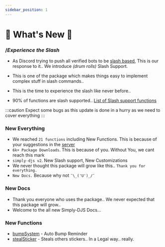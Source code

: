 ```yaml
---
sidebar_position: 1
---
```


# 🎉 What's New 🎉

### /*Experience the Slash*
- As Discord trying to push all verified bots to be [slash based](https://support-dev.discord.com/hc/en-us/articles/4404772028055-Message-Content-Access-Deprecation-for-Verified-Bots), This is our response to it.. We introduce *(drum rolls)* Slash Support.
- This is one of the package which makes things easy to implement complex stuff in slash commands..
- This is the time to experience the slash like never before.. 

- 90% of functions are slash supported.. [List of Slash support functions](/docs/slash)

:::caution
Expect some bugs as this update is done in a hurry as we need to cover everything
:::

### New Everything
- We reached `21 functions` including New Functions. This is because of your suggestions in the [server](https://discord.gg/3JzDV9T5Fn)
- `6k+ Package Downloads`. This is because of you. Without You, we cant reach this mark
- `simply-djs v2`. New Slash support, New Customizations
- We never thought this package will grow like this.. `Thank you for everything.`
- `New Docs.` Because why not `¯\_('U')_/¯`

### New Docs
- Thank you everyone who uses the package.. We never expected that this package will grow..
- Welcome to the all new Simply-DJS Docs...

### New Functions
- [bumpSystem](/docs/Systems/bumpSystem) - Auto Bump Reminder
- [stealSticker](/docs/General/stealSticker) - Steals others stickers.. In a Legal way.. really.